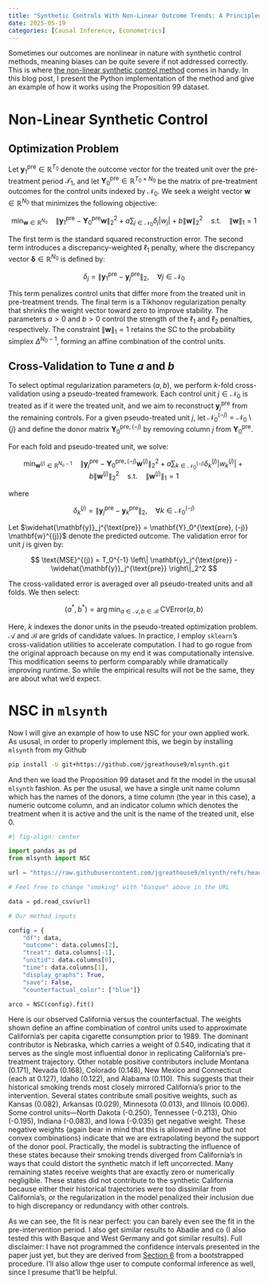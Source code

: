 ```yaml
---
title: "Synthetic Controls With Non-Linear Outcome Trends: A Principled Approach to Extrapolation"
date: 2025-05-19
categories: [Causal Inference, Econometrics]
---
```


Sometimes our outcomes are nonlinear in nature with synthetic control methods, meaning biases can be quite severe if not addressed correctly. This is where [the non-linear synthetic control method](https://arxiv.org/abs/2306.01967) comes in handy. In this blog post, I present the Python implementation of the method and give an example of how it works using the Proposition 99 dataset.

# Non-Linear Synthetic Control

## Optimization Problem

Let $\mathbf{y}_1^{\text{pre}} \in \mathbb{R}^{T_0}$ denote the outcome vector for the treated unit over the pre-treatment period $\mathcal{T}_1$, and let $\mathbf{Y}_0^{\text{pre}} \in \mathbb{R}^{T_0 \times N_0}$ be the matrix of pre-treatment outcomes for the control units indexed by $\mathcal{N}_0$. We seek a weight vector $\mathbf{w} \in \mathbb{R}^{N_0}$ that minimizes the following objective:

$$
\min_{\mathbf{w} \in \mathbb{R}^{N_0}} \quad \left\| \mathbf{y}_1^{\text{pre}} - \mathbf{Y}_0^{\text{pre}} \mathbf{w} \right\|_2^2 + a \sum_{j \in \mathcal{N}_0} \delta_j |w_j| + b \|\mathbf{w}\|_2^2 \quad \text{s.t.} \quad \|\mathbf{w}\|_1 = 1
$$

The first term is the standard squared reconstruction error. The second term introduces a discrepancy-weighted $\ell_1$ penalty, where the discrepancy vector $\boldsymbol{\delta} \in \mathbb{R}^{N_0}$ is defined by:

$$
\delta_j = \left\| \mathbf{y}_1^{\text{pre}} - \mathbf{y}_j^{\text{pre}} \right\|_2, \quad \forall j \in \mathcal{N}_0
$$

This term penalizes control units that differ more from the treated unit in pre-treatment trends. The final term is a Tikhonov regularization penalty that shrinks the weight vector toward zero to improve stability. The parameters $a > 0$ and $b > 0$ control the strength of the $\ell_1$ and $\ell_2$ penalties, respectively. The constraint $\|\mathbf{w}\|_1 = 1$ retains the SC to the probability simplex $\Delta^{N_0 - 1}$, forming an affine combination of the control units.

## Cross-Validation to Tune $a$ and $b$

To select optimal regularization parameters $(a, b)$, we perform $k$-fold cross-validation using a pseudo-treated framework. Each control unit $j \in \mathcal{N}_0$ is treated as if it were the treated unit, and we aim to reconstruct $\mathbf{y}_j^{\text{pre}}$ from the remaining controls. For a given pseudo-treated unit $j$, let $\mathcal{N}_0^{(-j)} = \mathcal{N}_0 \setminus \{j\}$ and define the donor matrix $\mathbf{Y}_0^{\text{pre}, (-j)}$ by removing column $j$ from $\mathbf{Y}_0^{\text{pre}}$.

For each fold and pseudo-treated unit, we solve:

$$
\min_{\mathbf{w}^{(j)} \in \mathbb{R}^{N_0 - 1}} \quad \left\| \mathbf{y}_j^{\text{pre}} - \mathbf{Y}_0^{\text{pre}, (-j)} \mathbf{w}^{(j)} \right\|_2^2 + a \sum_{k \in \mathcal{N}_0^{(-j)}} \delta_k^{(j)} |w_k^{(j)}| + b \|\mathbf{w}^{(j)}\|_2^2 \quad \text{s.t.} \quad \|\mathbf{w}^{(j)}\|_1 = 1
$$

where

$$
\delta_k^{(j)} = \left\| \mathbf{y}_j^{\text{pre}} - \mathbf{y}_k^{\text{pre}} \right\|_2, \quad \forall k \in \mathcal{N}_0^{(-j)}
$$

Let $\widehat{\mathbf{y}}_j^{\text{pre}} = \mathbf{Y}_0^{\text{pre}, (-j)} \mathbf{w}^{(j)}$ denote the predicted outcome. The validation error for unit $j$ is given by:

$$
\text{MSE}^{(j)} = T_0^{-1} \left\| \mathbf{y}_j^{\text{pre}} - \widehat{\mathbf{y}}_j^{\text{pre}} \right\|_2^2
$$

The cross-validated error is averaged over all pseudo-treated units and all folds. We then select:

$$
(a^\ast, b^\ast) = \arg\min_{a \in \mathcal{A},\, b \in \mathcal{B}} \; \text{CVError}(a, b)
$$

Here, $k$ indexes the donor units in the pseudo-treated optimization problem. $\mathcal{A}$ and $\mathcal{B}$ are grids of candidate values. In practice, I employ `sklearn`’s cross-validation utilities to accelerate computation. I had to go rogue from the original approach because on my end it was computationally intensive. This modification seems to perform comparably while dramatically improving runtime. So while the empirical results will not be the same, they are about what we'd expect.

# NSC in ```mlsynth```

Now I will give an example of how to use NSC for your own applied work. As ususal, in order to properly implement this, we begin by installing ```mlsynth``` from my Github

```bash
pip install -U git+https://github.com/jgreathouse9/mlsynth.git
```

And then we load the Proposition 99 dataset and fit the model in the ususal ```mlsynth``` fashion. As per the ususal, we have a single unit name column which has the names of the donors, a time column (the year in this case), a numeric outcome column, and an indicator column which denotes the treatment when it is active and the unit is the name of the treated unit, else 0.

```python
#| fig-align: center

import pandas as pd
from mlsynth import NSC

url = "https://raw.githubusercontent.com/jgreathouse9/mlsynth/refs/heads/main/basedata/smoking_data.csv"

# Feel free to change "smoking" with "basque" above in the URL

data = pd.read_csv(url)

# Our method inputs

config = {
    "df": data,
    "outcome": data.columns[2],
    "treat": data.columns[-1],
    "unitid": data.columns[0],
    "time": data.columns[1],
    "display_graphs": True,
    "save": False,
    "counterfactual_color": ["blue"]}

arco = NSC(config).fit()
```

Here is our observed California versus the counterfactual. The weights shown define an affine combination of control units used to approximate California’s per capita cigarette consumption prior to 1989. The dominant contributor is Nebraska, which carries a weight of 0.540, indicating that it serves as the single most influential donor in replicating California's pre-treatment trajectory. Other notable positive contributors include Montana (0.171), Nevada (0.168), Colorado (0.148), New Mexico and Connecticut (each at 0.127), Idaho (0.122), and Alabama (0.110). This suggests that their historical smoking trends most closely mirrored California’s prior to the intervention. Several states contribute small positive weights, such as Kansas (0.082), Arkansas (0.029), Minnesota (0.013), and Illinois (0.006). Some control units—North Dakota (-0.250), Tennessee (-0.213), Ohio (-0.195), Indiana (-0.083), and Iowa (-0.035) get negative weight. These negative weights (again bear in mind that this is allowed in affine but not convex combinations) indicate that we are extrapolating beyond the support of the donor pool. Practically, the model is subtracting the influence of these states because their smoking trends diverged from California’s in ways that could distort the synthetic match if left uncorrected. Many remaining states receive weights that are exactly zero or numerically negligible. These states did not contribute to the synthetic California because either their historical trajectories were too dissimilar from California’s, or the regularization in the model penalized their inclusion due to high discrepancy or redundancy with other controls.

As we can see, the fit is near perfect: you can barely even see the fit in the pre-intervention period. I also get similar results to Abadie and co (I also tested this with Basque and West Germany and got similar results). Full disclaimer: I have not programmed the confidence intervals presented in the paper just yet, but they are derived from [Section 6](https://arxiv.org/pdf/1610.07748) from a bootstrapped procedure. I'll also allow thge user to compute conformal inference as well, since I presume that'll be helpful.
